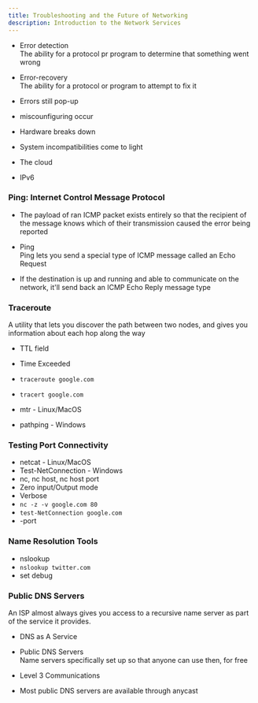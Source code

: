 ```yaml
---
title: Troubleshooting and the Future of Networking
description: Introduction to the Network Services 
---
```


- Error detection  
The ability for a protocol pr program to determine that something went wrong 

- Error-recovery  
The ability for a protocol or program to attempt to fix it 

- Errors still pop-up 
- miscounfiguring occur 
- Hardware breaks down 
- System incompatibilities come to light 

- The cloud 
- IPv6 

### Ping: Internet Control Message Protocol 

- The payload of ran ICMP packet exists entirely so that the recipient of the message knows which of their transmission caused the error being reported 

- Ping  
Ping lets you send a special type of ICMP message called an Echo Request 

- If the destination is up and running and able to communicate on the network, it'll send back an ICMP Echo Reply message type 

### Traceroute 
A utility that lets you discover the path between two nodes, and gives you information about each hop along the way 

- TTL field 
- Time Exceeded 
- `traceroute google.com`
- `tracert google.com`

- mtr - Linux/MacOS
- pathping - Windows

### Testing Port Connectivity 
- netcat - Linux/MacOS 
- Test-NetConnection - Windows 
- nc, nc host, nc host port 
- Zero input/Output mode 
- Verbose 
- `nc -z -v google.com 80`
- `test-NetConnection google.com`
- -port

### Name Resolution Tools 
- nslookup 
- `nslookup twitter.com`
- set debug 

### Public DNS Servers 
An ISP almost always gives you access to a recursive name server as part of the service it provides.

- DNS as A Service 

- Public DNS Servers  
Name servers specifically set up so that anyone can use then, for free 

- Level 3 Communications 
- Most public DNS servers are available through anycast 





